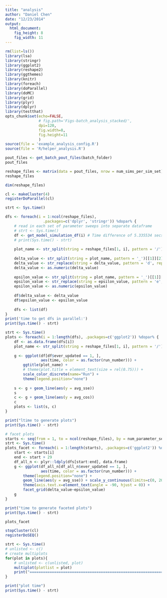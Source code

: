 ```yaml
---
title: "analysis"
author: "Daniel Chen"
date: "12/23/2014"
output:
  html_document:
    fig_height: 8
    fig_width: 11
---
```


```r
rm(list=ls())
library(lsa)
library(stringr)
library(ggplot2)
library(reshape2)
library(ggthemes)
library(knitr)
library(foreach)
library(doParallel)
library(doMC)
library(grid)
library(plyr)
library(dplyr)
library(testthat)
opts_chunk$set(echo=FALSE,
               # fig.path='Figs-batch_analysis_stacked/',
               dpi=120,
               fig.width=8,
               fig.height=11
               )
source(file = 'example_analysis_config.R')
source(file = 'R/helper_analysis.R')
```


```r
pout_files <- get_batch_pout_files(batch_folder)
pout_files
```

```r
reshape_files <- matrix(data = pout_files, nrow = num_sims_per_sim_set)
reshape_files
```

```r
dim(reshape_files)
```

```r
cl <- makeCluster(4)
registerDoParallel(cl)
```

```r
strt <- Sys.time()

dfs <- foreach(i = 1:ncol(reshape_files), 
                 .packages=c('dplyr', 'stringr')) %dopar% {
    # read in each set of parameter sweeps into separate dataframe
    # strt <- Sys.time()
    df <- get_model_simulation_df(i) # Time difference of 5.335534 secs
    # print(Sys.time() - strt)
    
    plot_name <- str_split(string = reshape_files[1, i], pattern = '/')[[1]][2]
    
    delta_value <- str_split(string = plot_name, pattern = '_')[[1]][2]
    delta_value <- str_replace(string = delta_value, pattern = 'd', replacement = '')
    delta_value <- as.numeric(delta_value)
    
    epsilon_value <- str_split(string = plot_name, pattern = '_')[[1]][3]
    epsilon_value <- str_replace(string = epsilon_value, pattern = 'e', replacement = '')
    epsilon_value <- as.numeric(epsilon_value)
    
    df$delta_value <- delta_value
    df$epsilon_value <- epsilon_value
    
    dfs <- list(df)
}
print('time to get dfs in parallel:')
print(Sys.time() - strt)
```

```r
strt <- Sys.time()
plots <- foreach(i = 1:length(dfs), .packages=c('ggplot2')) %dopar% {
    df <- as.data.frame(dfs[i])
    plot_name <- str_split(string = reshape_files[1, i], pattern = '/')[[1]][2]
    
    g <- ggplot(df[df$ever_updated == 1, ], 
                aes(time, color = as.factor(run_number))) + 
        ggtitle(plot_name) + 
        # theme(plot.title = element_text(size = rel(0.75))) +
        scale_color_discrete(name="Run") +
        theme(legend.position="none")
    
    s <- g + geom_line(aes(y = avg_sse))
    s
    c <- g + geom_line(aes(y = avg_cos))
    c
    plots <- list(s, c)
}

print("ltime to generate plots")
print(Sys.time() - strt)
```

```r
# facet plots
starts <- seq(from = 1, to = ncol(reshape_files), by = num_parameter_sets_no_a)
strt <- Sys.time()
plots_facet <- foreach(i = 1:length(starts), .packages=c('ggplot2')) %dopar% {
    start <- starts[i]
    end <- start + 29
    df_all_n <- plyr::ldply(dfs[start:end], data.frame)
    g <- ggplot(df_all_n[df_all_n$ever_updated == 1, ], 
                aes(time, color = as.factor(run_number))) + 
        theme(legend.position="none") +
        geom_line(aes(y = avg_sse)) + scale_y_continuous(limits=c(0, 20)) +
        theme(axis.text.x=element_text(angle = -90, hjust = 0)) +
        facet_grid(delta_value~epsilon_value)
    g
}

print("time to generate faceted plots")
print(Sys.time() - strt)
```

```r
plots_facet
```

```r
stopCluster(cl)
registerDoSEQ()
```

```r
strt <- Sys.time()
# unlisted <- c()
# create multiplots
for(plot in plots){
    # unlisted <- c(unlisted, plot)
    multiplot(plotlist = plot)
    print("================================================================================")
}

print("plot time")
print(Sys.time() - strt)
```
